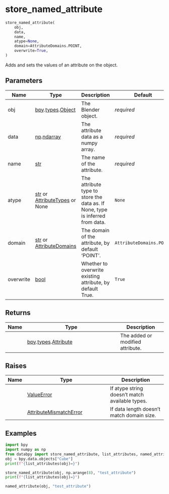 # store_named_attribute { #databpy.store_named_attribute }

```python
store_named_attribute(
    obj,
    data,
    name,
    atype=None,
    domain=AttributeDomains.POINT,
    overwrite=True,
)
```

Adds and sets the values of an attribute on the object.

## Parameters {.doc-section .doc-section-parameters}

| Name      | Type                                                                         | Description                                                                   | Default                  |
|-----------|------------------------------------------------------------------------------|-------------------------------------------------------------------------------|--------------------------|
| obj       | [bpy](`bpy`).[types](`bpy.types`).[Object](`bpy.types.Object`)               | The Blender object.                                                           | _required_               |
| data      | [np](`numpy`).[ndarray](`numpy.ndarray`)                                     | The attribute data as a numpy array.                                          | _required_               |
| name      | [str](`str`)                                                                 | The name of the attribute.                                                    | _required_               |
| atype     | [str](`str`) or [AttributeTypes](`databpy.attribute.AttributeTypes`) or None | The attribute type to store the data as. If None, type is inferred from data. | `None`                   |
| domain    | [str](`str`) or [AttributeDomains](`databpy.attribute.AttributeDomains`)     | The domain of the attribute, by default 'POINT'.                              | `AttributeDomains.POINT` |
| overwrite | [bool](`bool`)                                                               | Whether to overwrite existing attribute, by default True.                     | `True`                   |

## Returns {.doc-section .doc-section-returns}

| Name   | Type                                                                 | Description                      |
|--------|----------------------------------------------------------------------|----------------------------------|
|        | [bpy](`bpy`).[types](`bpy.types`).[Attribute](`bpy.types.Attribute`) | The added or modified attribute. |

## Raises {.doc-section .doc-section-raises}

| Name   | Type                                                                 | Description                                    |
|--------|----------------------------------------------------------------------|------------------------------------------------|
|        | [ValueError](`ValueError`)                                           | If atype string doesn't match available types. |
|        | [AttributeMismatchError](`databpy.attribute.AttributeMismatchError`) | If data length doesn't match domain size.      |

## Examples {.doc-section .doc-section-examples}

```python
import bpy
import numpy as np
from databpy import store_named_attribute, list_attributes, named_attribute
obj = bpy.data.objects["Cube"]
print(f"{list_attributes(obj)=}")
```
```python
store_named_attribute(obj, np.arange(8), "test_attribute")
print(f"{list_attributes(obj)=}")
```
```python
named_attribute(obj, "test_attribute")
```